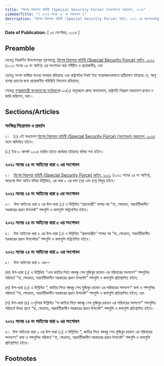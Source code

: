 ```yaml
---
title: "বিশেষ নিরাপত্তা বাহিনী (Special Security Force) (সংশোধন) অধ্যাদেশ, ২০২৪"
sidebarTitle: "( ২০২৪ সনের ০৮ নং অধ্যাদেশ )"
description: "বিশেষ নিরাপত্তা বাহিনী (Special Security Force) আইন, ২০২১ এর সংশোধনকল্পে প্রণীত অধ্যাদেশ"
---
```


**Date of Publication:** [ ০৪ সেপ্টেম্বর, ২০২৪ ]

## Preamble

যেহেতু নিম্নবর্ণিত উদ্দেশ্যসমূহ পূরণকল্পে, [বিশেষ নিরাপত্তা বাহিনী (Special Security Force) আইন, ২০২১](/act-1389.html "বিশেষ নিরাপত্তা বাহিনী (Special Security Force) আইন, ২০২১") (২০২১ সনের ২৪ নং আইন) এর সংশোধন করা সমীচীন ও প্রয়োজনীয়; এবং

যেহেতু সংসদ ভাঙ্গিয়া যাওয়া অবস্থায় রহিয়াছে এবং রাষ্ট্রপতির নিকট ইহা সন্তোষজনকভাবে প্রতীয়মান হইয়াছে যে, আশু ব্যবস্থা গ্রহণের জন্য প্রয়োজনীয় পরিস্থিতি বিদ্যমান রহিয়াছে;

সেহেতু [গণপ্রজাতন্ত্রী বাংলাদেশের সংবিধান](/act-957.html "গণপ্রজাতন্ত্রী বাংলাদেশের সংবিধান")ের ৯৩(১) অনুচ্ছেদে প্রদত্ত ক্ষমতাবলে, রাষ্ট্রপতি নিম্নরূপ অধ্যাদেশ প্রণয়ন ও জারি করিলেন, যথা:-

## Sections/Articles

### সংক্ষিপ্ত শিরোনাম ও প্রবর্তন

১।   (১) এই অধ্যাদেশ [বিশেষ নিরাপত্তা বাহিনী (Special Security Force) (সংশোধন) অধ্যাদেশ, ২০২৪](/act-1504.html "বিশেষ নিরাপত্তা বাহিনী (Special Security Force) (সংশোধন) অধ্যাদেশ, ২০২৪") নামে অভিহিত হইবে।

(২) ইহা ৮ আগস্ট ২০২৪ তারিখ হইতে কার্যকর হইয়াছে বলিয়া গণ্য হইবে।

### ২০২১ সনের ২৪ নং আইনের ধারা ২ এর সংশোধন

২।   [বিশেষ নিরাপত্তা বাহিনী (Special Security Force) আইন, ২০২১](/act-1389.html "বিশেষ নিরাপত্তা বাহিনী (Special Security Force) আইন, ২০২১") (২০২১ সনের ২৪ নং আইন), অতঃপর উক্ত আইন বলিয়া উল্লিখিত, এর ধারা ২ এর দফা (খ) এবং (গ) বিলুপ্ত হইবে।

### ২০২১ সনের ২৪ নং আইনের ধারা ৪ এর সংশোধন

৩।   উক্ত আইনের ধারা ৪ এর উপ-ধারা (১) এ উল্লিখিত “প্রধানমন্ত্রী” শব্দের পর “বা, ক্ষেত্রমত, অন্তর্বর্তীকালীন সরকারের প্রধান উপদেষ্টা” শব্দগুলি ও কমাগুলি সন্নিবেশিত হইবে।

### ২০২১ সনের ২৪ নং আইনের ধারা ৫ এর সংশোধন

৪।   উক্ত আইনের ধারা ৫ এর উপ-ধারা (১) এ উল্লিখিত “প্রধানমন্ত্রীর” শব্দের পর “বা, ক্ষেত্রমত, অন্তর্বর্তীকালীন সরকারের প্রধান উপদেষ্টার” শব্দগুলি ও কমাগুলি সন্নিবেশিত হইবে।

### ২০২১ সনের ২৪ নং আইনের ধারা ৮ এর সংশোধন

৫।   উক্ত আইনের ধারা ৮ এর—

(ক) উপ-ধারা (১) এ উল্লিখিত “এবং জাতির পিতা বঙ্গবন্ধু শেখ মুজিবুর রহমান এর পরিবারের সদস্যগণ” শব্দগুলির পরিবর্তে “বা, ক্ষেত্রমত, অন্তর্বর্তীকালীন সরকারের প্রধান উপদেষ্টা” শব্দগুলি ও কমাগুলি প্রতিস্থাপিত হইবে;

(খ) উপ-ধারা (৩) এ উল্লিখিত “, জাতির পিতা বঙ্গবন্ধু শেখ মুজিবুর রহমান এর পরিবারের সদস্যগণ” কমা ও শব্দগুলির পরিবর্তে “বা, ক্ষেত্রমত, অন্তর্বর্তীকালীন সরকারের প্রধান উপদেষ্টা” শব্দগুলি ও কমাগুলি প্রতিস্থাপিত হইবে; এবং

(গ) উপ-ধারা (৪) এ দুইবার উল্লিখিত “বা জাতির পিতা বঙ্গবন্ধু শেখ মুজিবুর রহমান এর পরিবারের সদস্যগণ” শব্দগুলির পরিবর্তে উভয় স্থানে “বা, ক্ষেত্রমত, অন্তর্বর্তীকালীন সরকারের প্রধান উপদেষ্টা” শব্দগুলি ও কমাগুলি প্রতিস্থাপিত হইবে।

### ২০২১ সনের ২৪ নং আইনের ধারা ৯ এর সংশোধন

৬।  উক্ত আইনের ধারা ৯ এর উপ-ধারা (২) এ উল্লিখিত “, জাতির পিতা বঙ্গবন্ধু শেখ মুজিবুর রহমান এর পরিবারের সদস্যগণ” কমা ও শব্দগুলির পরিবর্তে “বা, ক্ষেত্রমত, অন্তর্বর্তীকালীন সরকারের প্রধান উপদেষ্টা” শব্দগুলি ও কমাগুলি প্রতিস্থাপিত হইবে।

## Footnotes
